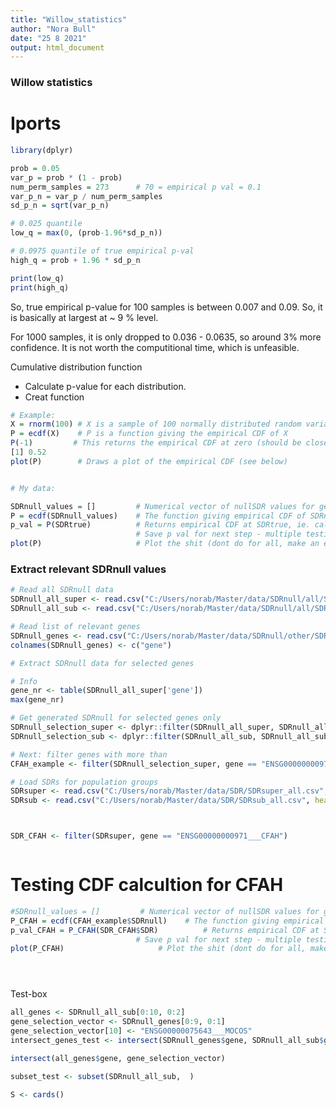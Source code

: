 ---
title: "Willow_statistics"
author: "Nora Bull"
date: "25 8 2021"
output: html_document
---



### Willow statistics



# Iports
```{r}
library(dplyr)
```

```{r}
prob = 0.05
var_p = prob * (1 - prob)
num_perm_samples = 273      # 70 = empirical p val = 0.1
var_p_n = var_p / num_perm_samples
sd_p_n = sqrt(var_p_n)

# 0.025 quantile
low_q = max(0, (prob-1.96*sd_p_n))

# 0.0975 quantile of true empirical p-val
high_q = prob + 1.96 * sd_p_n

print(low_q)
print(high_q)
```

So, true empirical p-value for 100 samples is between 0.007 and 0.09. 
So, it is basically at largest at ~ 9 % level. 

For 1000 samples, it is only dropped to 0.036 - 0.0635, so around 3% more 
confidence. It is not worth the computitional time, which is unfeasible. 




Cumulative distribution function

- Calculate p-value for each distribution.
- Creat function 
```{r}

# Example:
X = rnorm(100) # X is a sample of 100 normally distributed random variables
P = ecdf(X)    # P is a function giving the empirical CDF of X
P(-1)         # This returns the empirical CDF at zero (should be close to 0.5)
[1] 0.52
plot(P)        # Draws a plot of the empirical CDF (see below)


# My data: 

SDRnull_values = []         # Numerical vector of nullSDR values for gene
P = ecdf(SDRnull_values)    # The function giving empirical CDF of SDRnull_values
p_val = P(SDRtrue)          # Returns empirical CDF at SDRtrue, ie. calculated SDR for populations
                            # Save p val for next step - multiple testing correcting
plot(P)                     # Plot the shit (dont do for all, make an example or two...)


```


### Extract relevant SDRnull values
```{r}

# Read all SDRnull data
SDRnull_all_super <- read.csv("C:/Users/norab/Master/data/SDRnull/all/SDRnullTotalSuper_22.07.21.csv")
SDRnull_all_sub <- read.csv("C:/Users/norab/Master/data/SDRnull/all/SDRnullTotalSub_22.07.21.csv")

# Read list of relevant genes
SDRnull_genes <- read.csv("C:/Users/norab/Master/data/SDRnull/other/SDRnull_gene_selection.csv")
colnames(SDRnull_genes) <- c("gene")

# Extract SDRnull data for selected genes

# Info
gene_nr <- table(SDRnull_all_super['gene'])
max(gene_nr)

# Get generated SDRnull for selected genes only
SDRnull_selection_super <- dplyr::filter(SDRnull_all_super, SDRnull_all_super$gene %in% SDRnull_genes$gene)
SDRnull_selection_sub <- dplyr::filter(SDRnull_all_sub, SDRnull_all_sub$gene %in% SDRnull_genes$gene)

# Next: filter genes with more than 
CFAH_example <- filter(SDRnull_selection_super, gene == "ENSG00000000971___CFAH")

# Load SDRs for population groups
SDRsuper <- read.csv("C:/Users/norab/Master/data/SDR/SDRsuper_all.csv", header = TRUE)
SDRsub <- read.csv("C:/Users/norab/Master/data/SDR/SDRsub_all.csv", header = TRUE)



SDR_CFAH <- filter(SDRsuper, gene == "ENSG00000000971___CFAH")



```


# Testing CDF calcultion for CFAH
```{r}
#SDRnull_values = []         # Numerical vector of nullSDR values for gene
P_CFAH = ecdf(CFAH_example$SDRnull)    # The function giving empirical CDF of SDRnull_values
p_val_CFAH = P_CFAH(SDR_CFAH$SDR)          # Returns empirical CDF at SDRtrue, ie. calculated SDR for populations
                            # Save p val for next step - multiple testing correcting
plot(P_CFAH)                     # Plot the shit (dont do for all, make an example or two...)





```





Test-box
```{r}
all_genes <- SDRnull_all_sub[0:10, 0:2]
gene_selection_vector <- SDRnull_genes[0:9, 0:1]
gene_selection_vector[10] <- "ENSG00000075643___MOCOS"
intersect_genes_test <- intersect(SDRnull_genes$gene, SDRnull_all_sub$gene)

intersect(all_genes$gene, gene_selection_vector)

subset_test <- subset(SDRnull_all_sub,  )

S <- cards()




```

